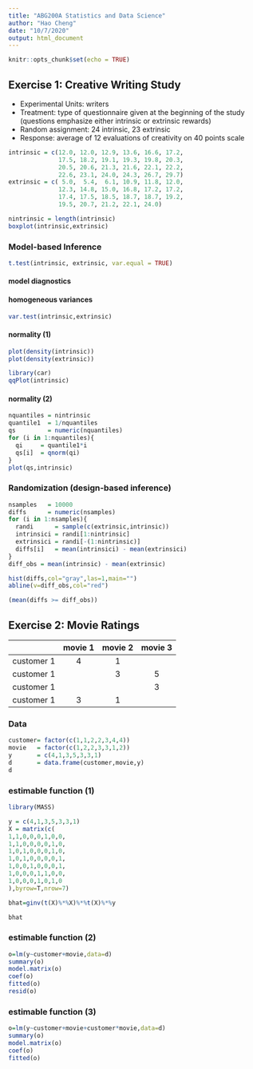```yaml
---
title: "ABG200A Statistics and Data Science"
author: "Hao Cheng"
date: "10/7/2020"
output: html_document
---
```


```r

knitr::opts_chunk$set(echo = TRUE)

```

## Exercise 1: Creative Writing Study

* Experimental Units: writers
* Treatment: type of questionnaire given at the beginning of the study (questions emphasize either intrinsic or extrinsic rewards)
* Random assignment: 24 intrinsic, 23 extrinsic
* Response: average of 12 evaluations of creativity on 40 points scale

```r
intrinsic = c(12.0, 12.0, 12.9, 13.6, 16.6, 17.2,
              17.5, 18.2, 19.1, 19.3, 19.8, 20.3,
              20.5, 20.6, 21.3, 21.6, 22.1, 22.2,
              22.6, 23.1, 24.0, 24.3, 26.7, 29.7)
extrinsic = c( 5.0,  5.4,  6.1, 10.9, 11.8, 12.0,
              12.3, 14.8, 15.0, 16.8, 17.2, 17.2,
              17.4, 17.5, 18.5, 18.7, 18.7, 19.2,
              19.5, 20.7, 21.2, 22.1, 24.0)

nintrinsic = length(intrinsic)
boxplot(intrinsic,extrinsic)
```

### Model-based Inference
```r
t.test(intrinsic, extrinsic, var.equal = TRUE)
```

#### model diagnostics

#### homogeneous variances
```r
var.test(intrinsic,extrinsic)
```

#### normality (1)
```r
plot(density(intrinsic))
plot(density(extrinsic))

library(car)
qqPlot(intrinsic)
```

#### normality (2)
```r
nquantiles = nintrinsic
quantile1  = 1/nquantiles
qs         = numeric(nquantiles)
for (i in 1:nquantiles){
  qi     = quantile1*i
  qs[i]  = qnorm(qi)
}
plot(qs,intrinsic)
```


### Randomization (design-based inference)
```r
nsamples   = 10000
diffs      = numeric(nsamples)
for (i in 1:nsamples){
  randi      = sample(c(extrinsic,intrinsic))
  intrinsici = randi[1:nintrinsic]
  extrinsici = randi[-(1:nintrinsic)]
  diffs[i]   = mean(intrinsici) - mean(extrinsici)
}
diff_obs = mean(intrinsic) - mean(extrinsic)

hist(diffs,col="gray",las=1,main="")
abline(v=diff_obs,col="red")

(mean(diffs >= diff_obs))
```

## Exercise 2: Movie Ratings

|            |movie 1|movie 2|movie 3|
|:----------:|:-----:|:-----:|:-----:|
| customer 1 |  4    |   1   |       |
| customer 1 |       |   3   |   5   |
| customer 1 |       |       |   3   |
| customer 1 |  3    |   1   |       |

### Data
```r
customer= factor(c(1,1,2,2,3,4,4))
movie   = factor(c(1,2,2,3,3,1,2))
y       = c(4,1,3,5,3,3,1)
d       = data.frame(customer,movie,y)
d
```

### estimable function (1)

```r
library(MASS)

y = c(4,1,3,5,3,3,1)
X = matrix(c(
1,1,0,0,0,1,0,0,
1,1,0,0,0,0,1,0,
1,0,1,0,0,0,1,0,
1,0,1,0,0,0,0,1,
1,0,0,1,0,0,0,1,
1,0,0,0,1,1,0,0,
1,0,0,0,1,0,1,0
),byrow=T,nrow=7)

bhat=ginv(t(X)%*%X)%*%t(X)%*%y

bhat
```

### estimable function (2)

```r
o=lm(y~customer+movie,data=d)
summary(o)
model.matrix(o)
coef(o)
fitted(o)
resid(o)
```

### estimable function (3)

```r
o=lm(y~customer+movie+customer*movie,data=d)
summary(o)
model.matrix(o)
coef(o)
fitted(o)
```




